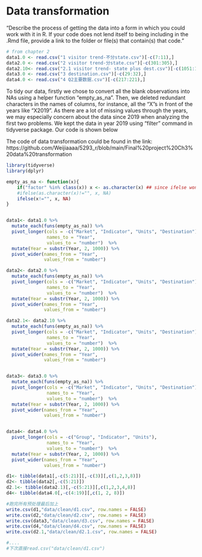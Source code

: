 


# Data transformation

"Describe the process of getting the data into a form in which you could work with it in R. If your code does not lend itself to being including in the .Rmd  file, provide a link to the folder or file(s) that contain(s) that code."



```r
# from chapter 2
data1.0 <- read.csv("1 visitor trend-不分state.csv")[-c(7:11),]
data2.0 <- read.csv("2 visitor trend-分state.csv")[-c(301:305),]
data2.10<- read.csv("2.1 visitor trend- state plus dest.csv")[-c(1051:1054),]
data3.0 <- read.csv("3 destination.csv")[-c(29:32),]
data4.0 <- read.csv("4 Q2主要数据.csv")[-c(217:221),]
```

To tidy our data, firstly we chose to convert all the blank observations into NAs using a helper function "empty_as_na". Then, we deleted redundant characters in the names of columns, for instance, all the "X"s in front of the years like "X2019". As there are a lot of missing values through the years, we may especially concern about the data since 2019 when analyzing the first two problems. We kept the data in year 2019 using "filter" command in tidyverse package. Our code is shown below

The code of data transformation could be found in the link: https://github.com/Weijiaaaa/5293_r/blob/main/Final%20project%20Ch3%20data%20transformation

```r
library(tidyverse)
library(dplyr)

empty_as_na <- function(x){
    if("factor" %in% class(x)) x <- as.character(x) ## since ifelse wont work with factors
    #ifelse(as.character(x)!="", x, NA)
    ifelse(x!="", x, NA)
}


data1<- data1.0 %>% 
  mutate_each(funs(empty_as_na)) %>%
  pivot_longer(cols = -c("Market", "Indicator", "Units", "Destination"),
               names_to = "Year",
               values_to = "number")  %>%
  mutate(Year = substr(Year, 2, 1000)) %>%
  pivot_wider(names_from = "Year",
              values_from = "number")

data2<- data2.0 %>% 
  mutate_each(funs(empty_as_na)) %>%
  pivot_longer(cols = -c("Market", "Indicator", "Units", "Destination"),
               names_to = "Year",
               values_to = "number")  %>%
  mutate(Year = substr(Year, 2, 1000)) %>%
  pivot_wider(names_from = "Year",
              values_from = "number")

data2.1<- data2.10 %>% 
  mutate_each(funs(empty_as_na)) %>%
  pivot_longer(cols = -c("Market", "Indicator", "Units", "Destination"),
               names_to = "Year",
               values_to = "number")  %>%
  mutate(Year = substr(Year, 2, 1000)) %>%
  pivot_wider(names_from = "Year",
              values_from = "number")


data3<- data3.0 %>% 
  mutate_each(funs(empty_as_na)) %>%
  pivot_longer(cols = -c("Market", "Indicator", "Units", "Destination"),
               names_to = "Year",
               values_to = "number")  %>%
  mutate(Year = substr(Year, 2, 1000)) %>%
  pivot_wider(names_from = "Year",
              values_from = "number")


data4<- data4.0 %>%
  pivot_longer(cols = -c("Group", "Indicator", "Units"),
               names_to = "Year",
               values_to = "number")  %>%
  mutate(Year = substr(Year, 2, 1000)) %>%
  pivot_wider(names_from = "Year",
              values_from = "number")

d1<- tibble(data1[,-c(5:21)][,-c(3)][,c(1,2,3,8)])
d2<- tibble(data2[,-c(5:21)]) 
d2.1<- tibble(data2.1)[,-c(5:21)][,c(1,2,3,4,8)]
d4<- tibble(data4.0[,-c(4:19)][,c(1, 2, 8)])
```


```r

#跑完所有预处理最后加上
write.csv(d1,"data/clean/d1.csv", row.names = FALSE)
write.csv(d2,"data/clean/d2.csv", row.names = FALSE)
write.csv(data3,"data/clean/d3.csv", row.names = FALSE)
write.csv(d4,"data/clean/d4.csv", row.names = FALSE)
write.csv(d2.1,"data/clean/d2.1.csv", row.names = FALSE)

#....
#下次直接read.csv("data/clean/d1.csv")
```


